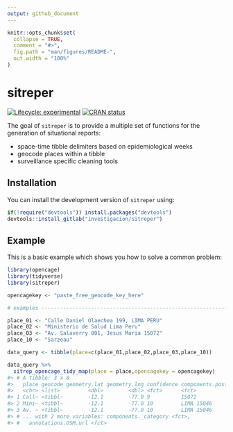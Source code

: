 ```yaml
---
output: github_document
---
```


<!-- README.md is generated from README.Rmd. Please edit that file -->

```r
knitr::opts_chunk$set(
  collapse = TRUE,
  comment = "#>",
  fig.path = "man/figures/README-",
  out.width = "100%"
)
```
# sitreper

<!-- badges: start -->
[![Lifecycle: experimental](https://img.shields.io/badge/lifecycle-experimental-orange.svg)](https://www.tidyverse.org/lifecycle/#experimental)
[![CRAN status](https://www.r-pkg.org/badges/version/sitreper)](https://cran.r-project.org/package=sitreper)
<!-- badges: end -->

The goal of `sitreper` is to provide a multiple set of functions for the generation of situational reports:

- space-time tibble delimiters based on epidemiological weeks
- geocode places within a tibble
- surveillance specific cleaning tools

## Installation

<!--

You can install the released version of `sitreper` from [CRAN](https://CRAN.R-project.org) with:

``` r
install.packages("sitreper")
```

-->

You can install the development version of `sitreper` using:

``` r
if(!require("devtools")) install.packages("devtools")
devtools::install_gitlab("investigacion/sitreper")
```


## Example

This is a basic example which shows you how to solve a common problem:

```r
library(opencage)
library(tidyverse)
library(sitreper)

opencagekey <- "paste_free_geocode_key_here"

# examples ----------------------------------------------------------------

place_01 <- "Calle Daniel Olaechea 199, LIMA PERU"
place_02 <- "Ministerio de Salud Lima Peru"
place_03 <- "Av. Salaverry 801, Jesus Maria 15072"
place_10 <- "Sarzeau"

data_query <- tibble(place=c(place_01,place_02,place_03,place_10))

data_query %>%
  sitrep_opencage_tidy_map(place = place,opencagekey = opencagekey)
#> # A tibble: 3 x 8
#>   place geocode geometry.lat geometry.lng confidence components.post~
#>   <chr> <list>         <dbl>        <dbl> <fct>      <fct>
#> 1 Call~ <tibbl~        -12.1        -77.0 9          15072
#> 2 Mini~ <tibbl~        -12.1        -77.0 10         LIMA 15046
#> 3 Av. ~ <tibbl~        -12.1        -77.0 10         LIMA 15046
#> # ... with 2 more variables: components._category <fct>,
#> #   annotations.OSM.url <fct>

```
